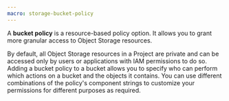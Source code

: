 ```yaml
---
macro: storage-bucket-policy
---
```


A **bucket policy** is a resource-based policy option. It allows you to grant more granular access to Object Storage resources.

By default, all Object Storage resources in a Project are private and can be accessed only by users or applications with IAM permissions to do so. Adding a bucket policy to a bucket allows you to specify who can perform which actions on a bucket and the objects it contains. You can use different combinations of the policy's component strings to customize your permissions for different purposes as required.